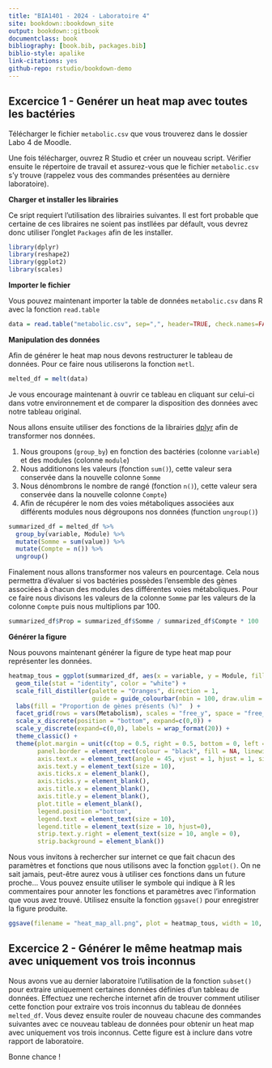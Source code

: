 ```yaml
--- 
title: "BIA1401 - 2024 - Laboratoire 4"
site: bookdown::bookdown_site
output: bookdown::gitbook
documentclass: book
bibliography: [book.bib, packages.bib]
biblio-style: apalike
link-citations: yes
github-repo: rstudio/bookdown-demo
---
```


## Excercice 1 - Genérer un heat map avec toutes les bactéries 

Télécharger le fichier `metabolic.csv` que vous trouverez dans le dossier Labo 4 de Moodle. 

Une fois télécharger, ouvrez R Studio et créer un nouveau script. Vérifier ensuite le répertoire de travail et assurez-vous que le fichier `metabolic.csv` s'y trouve (rappelez vous des commandes présentées au dernière laboratoire). 

**Charger et installer les librairies**

Ce sript requiert l'utilisation des librairies suivantes. Il est fort probable que certaine de ces libraires ne soient pas instllées par défault, vous devrez donc utiliser l'onglet `Packages` afin de les installer. 

```r
library(dplyr)
library(reshape2) 
library(ggplot2)
library(scales) 
```

**Importer le fichier**

Vous pouvez maintenant importer la table de données `metabolic.csv` dans R avec la fonction `read.table`

```r
data = read.table("metabolic.csv", sep=",", header=TRUE, check.names=FALSE)
``` 

**Manipulation des données**

Afin de générer le heat map nous devons restructurer le tableau de données. Pour ce faire nous utiliserons la fonction `metl`. 

```r
melted_df = melt(data)
```

Je vous encourage maintenant à ouvrir ce tableau en cliquant sur celui-ci dans votre environnement et de comparer la disposition des données avec notre tableau original. 

Nous allons ensuite utiliser des fonctions de la librairies [dplyr](https://dplyr.tidyverse.org/) afin de transformer nos données. 

1. Nous groupons (`group_by`) en fonction des bactéries (colonne `variable`) et des modules (colonne `module`)
2. Nous additionons les valeurs (fonction `sum()`), cette valeur sera conservée dans la nouvelle colonne `Somme`
3. Nous dénombrons le nombre de rangé (fonction `n()`), cette valeur sera conservée dans la nouvelle colonne `Compte`)
4. Afin de récupérer le nom des voies métaboliques associées aux différents modules nous dégroupons nos données (function `ungroup()`)

```r
summarized_df = melted_df %>% 
  group_by(variable, Module) %>% 
  mutate(Somme = sum(value)) %>% 
  mutate(Compte = n()) %>% 
  ungroup()
```

Finalement nous allons transformer nos valeurs en pourcentage. Cela nous permettra d'évaluer si vos bactéries possèdes l'ensemble des gènes associées à chacun des modules des différentes voies métaboliques. Pour ce faire nous divisons les valeurs de la colonne `Somme` par les valeurs de la colonne `Compte` puis nous multiplions par 100. 

```r
summarized_df$Prop = summarized_df$Somme / summarized_df$Compte * 100
```

**Générer la figure**

Nous pouvons maintenant générer la figure de type heat map pour représenter les données. 

```r
heatmap_tous = ggplot(summarized_df, aes(x = variable, y = Module, fill = Prop)) +
  geom_tile(stat = "identity", color = "white") + 
  scale_fill_distiller(palette = "Oranges", direction = 1,
                       guide = guide_colourbar(nbin = 100, draw.ulim = FALSE, draw.llim = FALSE)) + 
  labs(fill = "Proportion de gènes présents (%)"  ) + 
  facet_grid(rows = vars(Metabolism), scales = "free_y", space = "free_y", labeller = label_wrap_gen(15)) +
  scale_x_discrete(position = "bottom", expand=c(0,0)) +
  scale_y_discrete(expand=c(0,0), labels = wrap_format(20)) +
  theme_classic() +
  theme(plot.margin = unit(c(top = 0.5, right = 0.5, bottom = 0, left = 0.5), 'lines'),
        panel.border = element_rect(colour = "black", fill = NA, linewidth = 1),
        axis.text.x = element_text(angle = 45, vjust = 1, hjust = 1, size = 10),
        axis.text.y = element_text(size = 10),   
        axis.ticks.x = element_blank(), 
        axis.ticks.y = element_blank(),
        axis.title.x = element_blank(),
        axis.title.y = element_blank(),
        plot.title = element_blank(),                                  
        legend.position ="bottom", 
        legend.text = element_text(size = 10), 
        legend.title = element_text(size = 10, hjust=0), 
        strip.text.y.right = element_text(size = 10, angle = 0),
        strip.background = element_blank())
```

Nous vous invitons à rechercher sur internet ce que fait chacun des paramètres et fonctions que nous utilisons avec la fonction `ggplot()`. On ne sait jamais, peut-être aurez vous à utiliser ces fonctions dans un future proche... Vous pouvez ensuite utiliser le symbole qui indique à R les commentaires pour annoter les fonctions et paramètres avec l'information que vous avez trouvé. Utilisez ensuite la fonction `ggsave()` pour enregistrer la figure produite. 

```r
ggsave(filename = "heat_map_all.png", plot = heatmap_tous, width = 10, height = 10, units = "in", dpi = 500)
```

## Excercice 2 - Générer le même heatmap mais avec uniquement vos trois inconnus 

Nous avons vue au dernier laboratoire l'utilisation de la fonction `subset()` pour extraire uniquement certaines données définies d'un tableau de données. Effectuez une recherche internet afin de trouver comment utiliser cette fonction pour extraire vos trois inconnus du tableau de données `melted_df`. Vous devez ensuite rouler de nouveau chacune des commandes suivantes avec ce nouveau tableau de données pour obtenir un heat map avec uniquement vos trois inconnus. Cette figure est à inclure dans votre rapport de laboratoire. 

Bonne chance ! 

